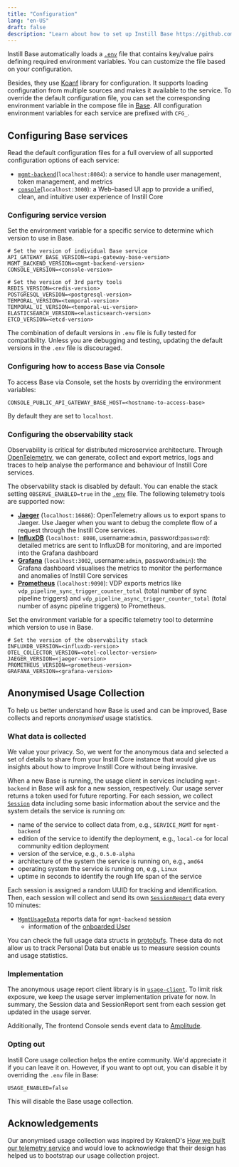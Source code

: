 ```yaml
---
title: "Configuration"
lang: "en-US"
draft: false
description: "Learn about how to set up Instill Base https://github.com/instill-ai/base"
---
```


Instill Base automatically loads a [`.env`](https://github.com/instill-ai/base/blob/main/.env) file that contains key/value pairs defining required environment variables.
You can customize the file based on your configuration.

Besides, they use [Koanf](https://github.com/knadh/koanf) library for configuration. It supports loading configuration from multiple sources and makes it available to the service.
To override the default configuration file, you can set the corresponding environment variable in the compose file in [Base](https://github.com/instill-ai/base/blob/main/docker-compose.yml).
All configuration environment variables for each service are prefixed with `CFG_`.

## Configuring Base services

Read the default configuration files for a full overview of all supported configuration options of each service:

- [`mgmt-backend`](https://github.com/instill-ai/mgmt-backend/blob/main/config/config.yaml)(`localhost:8084`): a service to handle user management, token management, and metrics
- [`console`](https://github.com/instill-ai/console/blob/main/.env)(`localhost:3000`): a Web-based UI app to provide a unified, clean, and intuitive user experience of Instill Core

### Configuring service version

Set the environment variable for a specific service to determine which version to use in Base.

```shellscript .env
# Set the version of individual Base service
API_GATEWAY_BASE_VERSION=<api-gateway-base-version>
MGMT_BACKEND_VERSION=<mgmt-backend-version>
CONSOLE_VERSION=<console-version>

# Set the version of 3rd party tools
REDIS_VERSION=<redis-version>
POSTGRESQL_VERSION=<postgresql-version>
TEMPORAL_VERSION=<temporal-version>
TEMPORAL_UI_VERSION=<temporal-ui-version>
ELASTICSEARCH_VERSION=<elasticsearch-version>
ETCD_VERSION=<etcd-version>
```

The combination of default versions in `.env` file is fully tested for compatibility.
Unless you are debugging and testing, updating the default versions in the `.env` file is discouraged.

### Configuring how to access Base via Console

To access Base via Console, set the hosts by overriding the environment variables:

```shellscript .env
CONSOLE_PUBLIC_API_GATEWAY_BASE_HOST=<hostname-to-access-base>
```

By default they are set to `localhost`.

### Configuring the observability stack

Observability is critical for distributed microservice architecture.
Through [OpenTelemetry](https://opentelemetry.io/), we can generate, collect and export metrics, logs and traces to help analyse the performance and behaviour of Instill Core services.

The observability stack is disabled by default. You can enable the stack setting `OBSERVE_ENABLED=true` in the [`.env`](https://github.com/instill-ai/base/blob/main/.env) file.
The following telemetry tools are supported now:

- [**Jaeger**](https://www.jaegertracing.io/) (`localhost:16686`): OpenTelemetry allows us to export spans to Jaeger. Use Jaeger when you want to debug the complete flow of a request through the Instill Core services.
- [**InfluxDB**](https://www.influxdata.com/) (`localhost: 8086`, username:`admin`, password:`password`): detailed metrics are sent to InfluxDB for monitoring, and are imported into the Grafana dashboard
- [**Grafana**](https://grafana.com/) (`localhost:3002`, username:`admin`, password:`admin`): the Grafana dashboard visualises the metrics to monitor the performance and anomalies of Instill Core services
- [**Prometheus**](https://prometheus.io/) (`localhost:9090`): VDP exports metrics like `vdp_pipeline_sync_trigger_counter_total` (total number of sync pipeline triggers) and `vdp_pipeline_async_trigger_counter_total` (total number of async pipeline triggers) to Prometheus.

Set the environment variable for a specific telemetry tool to determine which version to use in Base.

```shellscript .env
# Set the version of the observability stack
INFLUXDB_VERSION=<influxdb-version>
OTEL_COLLECTOR_VERSION=<otel-collector-version>
JAEGER_VERSION=<jaeger-version>
PROMETHEUS_VERSION=<prometheus-version>
GRAFANA_VERSION=<grafana-version>
```

## Anonymised Usage Collection

To help us better understand how Base is used and can be improved, Base collects and reports _anonymised_ usage statistics.

### What data is collected

<InfoBlock type="info" title="info">
  We value your privacy. So, we went for the anonymous data and selected a set
  of details to share from your Instill Core instance that would give us
  insights about how to improve Instill Core without being invasive.
</InfoBlock>

When a new Base is running, the usage client in services including `mgmt-backend` in Base will ask for a new session, respectively.
Our usage server returns a token used for future reporting.
For each session, we collect [`Session`](https://github.com/instill-ai/protobufs/blob/main/base/usage/v1alpha/usage.proto) data including some basic information about the service and the system details the service is running on:

- name of the service to collect data from, e.g., `SERVICE_MGMT` for `mgmt-backend`
- edition of the service to identify the deployment, e.g., `local-ce` for local community edition deployment
- version of the service, e.g., `0.5.0-alpha`
- architecture of the system the service is running on, e.g., `amd64`
- operating system the service is running on, e.g., `Linux`
- uptime in seconds to identify the rough life span of the service

Each session is assigned a random UUID for tracking and identification.
Then, each session will collect and send its own [`SessionReport`](https://github.com/instill-ai/protobufs/blob/main/base/usage/v1alpha/usage.proto) data every 10 minutes:

- [`MgmtUsageData`](https://github.com/instill-ai/protobufs/blob/main/base/usage/v1alpha/usage.proto) reports data for `mgmt-backend` session
  - information of the [onboarded User](/docs/vdp/getting-started#start-building-with-vdp)

You can check the full usage data structs in [protobufs](https://github.com/instill-ai/protobufs/blob/main/base/usage/v1alpha/usage.proto).
These data do not allow us to track Personal Data but enable us to measure session counts and usage statistics.

### Implementation

The anonymous usage report client library is in [`usage-client`](https://github.com/instill-ai/usage-client).
To limit risk exposure, we keep the usage server implementation private for now.
In summary, the Session data and SessionReport sent from each session get updated in the usage server.

Additionally, The frontend Console sends event data to [Amplitude](https://amplitude.com).

### Opting out

Instill Core usage collection helps the entire community. We'd appreciate it if you can leave it on.
However, if you want to opt out, you can disable it by overriding the `.env` file in Base:

```shellscript .env
USAGE_ENABLED=false
```

This will disable the Base usage collection.

## Acknowledgements

Our anonymised usage collection was inspired by KrakenD's [How we built our telemetry service](https://www.krakend.io/blog/building-a-telemetry-service/)
and would love to acknowledge that their design has helped us to bootstrap our usage collection project.
